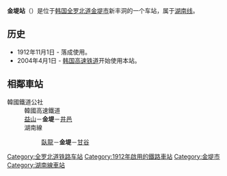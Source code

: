 {{朝鮮半島車站資訊
|公司色 = #0066b3
|文字色 = 
|站名 = 金堤站<br />{{lang|en|Gimje}}
|圖片 =GimjeSta.jpg
|pxl = 
|圖片說明 =车站站舍
|所屬路線 = [[湖南线|湖南线]]
|車站編號 = 
|前一站 = [[卧龙站|卧龙]]
|前一站距離 =7.1
|後一站距離 = 6.8
|後一站 = [[甘谷站_(全罗北道)|甘谷]]
|距離 = 105.6
|起點站 = [[大田操车场|大田操车场]]
|諺文 = 김제역
|朝鮮漢字 = 金堤驛
|文觀部式 =Gimje-yeok 
|馬-賴式 =Kimje-yŏk
|副站名 = 
|停站路線數 = 
|所屬公司 = [[韩国铁道公社|韩国铁道公社]]
|所在地 =[[全罗北道|全罗北道]][[金堤市|金堤市]]新丰洞13-1
|車站構造 = 地面车站
|月台配置 = 2面4线
|啟用年月日 =1912年11月1日 
|廢站年月日 = 
|上下車人次 =
|統計年度 =
|轉車 = 
|備註 = 
|全寬備註 = 
}}

'''金堤站'''（{{kor|諺=김제역|漢=金堤驛|羅=Gimje yeok|f=y}}）是位于[[韩国|韩国]][[全罗北道|全罗北道]][[金堤市|金堤市]]新丰洞的一个车站，属于[[湖南线|湖南线]]。

== 历史 ==
*1912年11月1日 - 落成使用。
*2004年4月1日 - [[韩国高速铁道|韩国高速铁道]]开始使用本站。

== 相鄰車站 ==
;韓國鐵道公社
:韓國高速鐵道
:[[益山站|益山]]－'''金堤'''－[[井邑站|井邑]]
:湖南線
::[[臥龍站|臥龍]]－'''金堤'''－[[甘谷站_(全羅北道)|甘谷]]

{{韩国高速铁道}}
{{湖南线}}
{{新村号}}
{{无穷花号}}
{{ITX}}

[[Category:全罗北道铁路车站|Category:全罗北道铁路车站]]
[[Category:1912年啟用的鐵路車站|Category:1912年啟用的鐵路車站]]
[[Category:金堤市|Category:金堤市]]
[[Category:湖南線車站|Category:湖南線車站]]